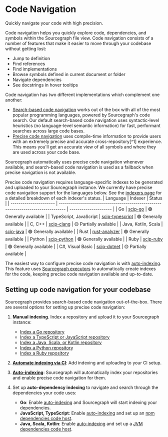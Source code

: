 # Code Navigation

<p className="subtitle">Quickly navigate your code with high precision.</p>

Code navigation helps you quickly explore code, dependencies, and symbols within the Sourcegraph file view. Code navigation consists of a number of features that make it easier to move through your codebase without getting lost:


- Jump to definition
- Find references
- Find implementations
- Browse symbols defined in current document or folder
- Navigate dependencies
- See docstrings in hover tooltips

<QuickLinks>
	<QuickLink href="https://sourcegraph.com/github.com/dgrijalva/jwt-go/-/blob/token.go?L37:6#tab=references" icon="installation" imgAlt="Code Navigation" title="Try it on public code!" />
	<QuickLink href="#code-navigation-for-your-code" icon="lightbulb" imgAlt="Code Navigation" title="Enable it for your code" />
	<QuickLink href="/code_navigation/references/precise_examples" icon="presets" imgAlt="Code Navigation" title="Examples" />
  <QuickLink href="/code_navigation/references/indexers" icon="theming" imgAlt="Code Navigation" title="Indexers" />
</QuickLinks>

Code navigation has two different implementations which complement one another:

- [Search-based code navigation](/code_navigation/explanations/search_based_code_navigation) works out of the box with all of the most popular programming languages, powered by Sourcegraph's code search. Our default search-based code navigation uses syntactic-level heuristics (no language-level semantic information) for fast, performant searches across large code bases.
- [Precise code navigation](/code_navigation/explanations/precise_code_navigation) uses compile-time information to provide users with an extremely precise and accurate cross-repository[^1] experience. This means you'll get an accurate view of all symbols and where they are used across your code base.

Sourcegraph automatically uses precise code navigation whenever available, and search-based code navigation is used as a fallback when precise navigation is not available.

Precise code navigation requires language-specific indexes to be generated and uploaded to your Sourcegraph instance. We currently have precise code navigation support for the languages below. See the [indexers page](/code_navigation/references/indexers) for a detailed breakdown of each indexer's status.
|        Language        |                                      Indexer                                      |        Status         |
| ---------------------- | --------------------------------------------------------------------------------- | --------------------- |
| Go                     | [scip-go](https://sourcegraph.com/github.com/sourcegraph/scip-go)                 | 🟢 Generally available |
| TypeScript, JavaScript | [scip-typescript](https://sourcegraph.com/github.com/sourcegraph/scip-typescript) | 🟢 Generally available |
| C, C++                 | [scip-clang](https://sourcegraph.com/github.com/sourcegraph/scip-clang)           | 🟡 Partially available |
| Java, Kotlin, Scala    | [scip-java](https://sourcegraph.com/github.com/sourcegraph/scip-java)             | 🟢 Generally available |
| Rust                   | [rust-analyzer](https://sourcegraph.com/github.com/rust-lang/rust-analyzer)       | 🟢 Generally available |
| Python                 | [scip-python](https://sourcegraph.com/github.com/sourcegraph/scip-python)         | 🟢 Generally available |
| Ruby                   | [scip-ruby](https://sourcegraph.com/github.com/sourcegraph/scip-ruby)             | 🟢 Generally available |
| C#, Visual Basic       | [scip-dotnet](https://github.com/sourcegraph/scip-dotnet)                         | 🟡 Partially available |

The easiest way to configure precise code navigation is with [auto-indexing](/code_navigation/explanations/auto_indexing). This feature uses [Sourcegraph executors](/admin/executors/) to automatically create indexes for the code, keeping precise code navigation available and up-to-date.

## Setting up code navigation for your codebase

Sourcegraph provides search-based code navigation out-of-the-box. There are several options for setting up precise code navigation:

1. **Manual indexing**. Index a repository and upload it to your Sourcegraph instance:

    - [Index a Go repository](/code_navigation/how-to/index_a_go_repository#manual-indexing)
    - [Index a TypeScript or JavaScript repository](/code_navigation/how-to/index_a_typescript_and_javascript_repository#manual-indexing)
    - [Index a Java, Scala, or Kotlin repository](https://sourcegraph.github.io/scip-java/docs/getting-started.html)
    - [Index a Python repository](https://sourcegraph.com/github.com/sourcegraph/scip-python)
    - [Index a Ruby repository](https://sourcegraph.com/github.com/sourcegraph/scip-ruby)

2. [**Automate indexing via CI**](/code_navigation/how-to/adding_lsif_to_workflows): Add indexing and uploading to your CI setup.
3. [**Auto-indexing**](/code_navigation/how-to/enable_auto_indexing): Sourcegraph will automatically index your repositories and enable precise code navigation for them.
4. Set up **auto-dependency indexing** to navigate and search through the dependencies your code uses:
    - **Go**: Enable [auto-indexing](/code_navigation/explanations/auto_indexing) and Sourcegraph will start indexing your dependencies.
    - **JavaScript, TypeScript**: Enable [auto-indexing](/code_navigation/explanations/auto_indexing) and set up an [npm dependencies code host](/integration/npm).
    - **Java, Scala, Kotlin**: Enable [auto-indexing](/code_navigation/explanations/auto_indexing) and set up a [JVM dependencies code host](/integration/jvm).
